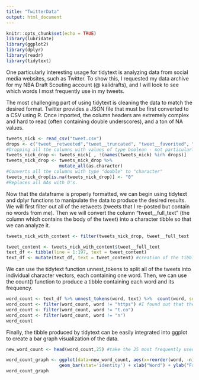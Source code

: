 ```yaml
---
title: "TwitterData"
output: html_document
---
```


```r
knitr::opts_chunk$set(echo = TRUE)
library(lubridate)
library(ggplot2)
library(dplyr)
library(readr)
library(tidytext)
```

One particularly interesting usage for tidytext is analyzing data from social media websites, such as Twitter. To show this, I requested my data archive for my NBA Draft Scouting account (@ kalidrafts), and I will look to see which words I most frequently use in my tweets.

The most challenging part of using tidytext is cleaning the data to match the desired format. Twitter provides a JSON file that must be first converted to a CSV using R. Once imported, the column headers are extremely complex and hard to read (often containing double underscores), and a ton of NA values.

```r
tweets_nick <- read_csv("tweet.csv")
drops <- c("tweet__retweeted","tweet__truncated", "tweet__favorited", "tweet__possibly_sensitive", "tweet__extended_entities__media__type")
#Dropping all the columns with values of type boolean - not particularly necessary, but will make the new dataframe easier to replace NAs
tweets_nick_drop <- tweets_nick[ , !(names(tweets_nick) %in% drops)]
tweets_nick_drop <- tweets_nick_drop %>%
                    mutate_all(as.character)
#Converts all the columns with type "double" to "character"
tweets_nick_drop[is.na(tweets_nick_drop)] <- "0"
#Replaces all NAs with 0's.
```

Now that the dataframe is properly formatted, we can begin using tidytext and dplyr functions to manipulate the data to produce the desired results. We will first filter out all of the retweets (tweets that I re-posted but contain no words from me). Then we will convert the column "tweet__full_text" (the column which contains the body of the tweet) into a character tibble so that we can analyze it.

```r
tweets_nick_with_content <- filter(tweets_nick_drop, tweet__full_text != "0") #filters out retweets

tweet_content <- tweets_nick_with_content$tweet__full_text
text_df <- tibble(line = 1:197, text = tweet_content)
text_df <- mutate(text_df, text = tweet_content) #creation of the tibble using the tidyverse function "mutate"
```

We can use the tidytext function unnest_tokens to split all of the tweets into individual character vectors, each containing one word. Then, we can use the count() function to produce a tibble containing each word and its frequency.

```r
word_count <- text_df %>% unnest_tokens(word, text) %>%  count(word, sort = TRUE)
word_count <- filter(word_count, word != "https") #I found out that the count() function also included parts of hyperlinks as words. So the next three lines filter these out.
word_count <- filter(word_count, word != "t.co")
word_count <- filter(word_count, word != "n")
word_count
```

Finally, the tibble produced by tidytext can be easily integrated into ggplot to create a bar graph visualization of the data. 

```r
new_word_count <- head(word_count,25) #take the 25 most frequently used words

word_count_graph <- ggplot(data=new_word_count, aes(x=reorder(word, -n), y=n))  +
                    geom_bar(stat='identity') + xlab("Word") + ylab("Frequency")
word_count_graph
```